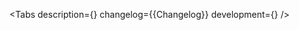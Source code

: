

<Meta of={Stories} />

<ComponentHeader
    name='IconButton'
    design='https://www.figma.com/file/cdNnkh2QdxuvYLrBm4cubM/Web-%3A%3A-Core-Default-Components?type=design&node-id=89333%3A120735&mode=design&t=Itgzojk9BOtPqYkS-1'
    children='Используется для создания кликабельных иконок.'
/>

<Tabs
    description={<Description />}
    changelog={<Markdown>{Changelog}</Markdown>}
    development={<Development />}
/>
